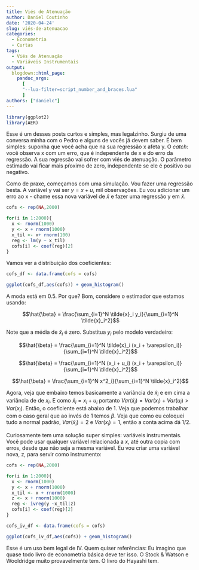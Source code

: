 ```yaml
---
title: Viés de Atenuação
author: Daniel Coutinho
date: '2020-04-24'
slug: viés-de-atenuacao
categories:
  - Econometria
  - Curtas
tags:
  - Viés de Atenuação
  - Variáveis Instrumentais
output:
  blogdown::html_page:
    pandoc_args: 
      [
      "--lua-filter=script_number_and_braces.lua"
      ]
authors: ["danielc"]
---
```


```r
library(ggplot2)
library(AER)
```


Esse é um desses posts curtos e simples, mas legalzinho. Surgiu de uma conversa minha com o Pedro e alguns de vocês já devem saber. É bem simples: suponha que você acha que na sua regressão x afeta y. O _catch_: você observa x com um erro, que é independente de x e do erro da regressão. A sua regressão vai sofrer com viés de atenuação. O parâmetro estimado vai ficar mais pŕoximo de zero, independente se ele é positivo ou negativo. 

Como de praxe, começamos com uma simulação. Vou fazer uma regressão besta. A variável y vai ser $y = x +u$, mil observações. Eu vou adicionar um erro ao x - chame essa nova variável de $\tilde{x}$ e fazer uma regressão y em $\tilde{x}$. 

```r

cofs <- rep(NA,2000)

for(i in 1:2000){
  x <- rnorm(1000)
  y <- x + rnorm(1000)
  x_til <- x+ rnorm(100)
  reg <- lm(y ~ x_til)
  cofs[i] <- coef(reg)[2]
}

```

Vamos ver a distribuição dos coeficientes:

```r

cofs_df <- data.frame(cofs = cofs)

ggplot(cofs_df,aes(cofs)) + geom_histogram()

```

A moda está em 0.5. Por que? Bom, considere o estimador que estamos usando:

$$\hat{\beta} = \frac{\sum_{i=1}^N \tilde{x}_i y_i}{\sum_{i=1}^N \tilde{x}_i^2}$$

Note que a média de $\tilde{x}_i$ é zero. Substitua $y_i$ pelo modelo verdadeiro: 

$$\hat{\beta} = \frac{\sum_{i=1}^N \tilde{x}_i (x_i + \varepsilon_i)}{\sum_{i=1}^N \tilde{x}_i^2}$$

$$\hat{\beta} = \frac{\sum_{i=1}^N (x_i + u_i) (x_i + \varepsilon_i)}{\sum_{i=1}^N \tilde{x}_i^2}$$

$$\hat{\beta} = \frac{\sum_{i=1}^N x^2_i}{\sum_{i=1}^N \tilde{x}_i^2}$$

Agora, veja que embaixo temos basicamente a variância de $\tilde{x}_i$ e em cima a variância de de $x_i$. E como $\tilde{x}_i = x_i +  u_i$ portanto $Var(\tilde{x}_i) = Var(x_i) + Var(u_i) > Var(x_i)$. Então, o coeficiente está abaixo de 1. Veja que podemos trabalhar com o caso geral que ao invés de 1 temos $\beta$. Veja que como eu coloquei tudo a normal padrão, $Var(\tilde{x}_i)= 2$ e $Var(x_i) = 1$, então a conta acima dá 1/2. 

Curiosamente tem uma solução super simples: variáveis instrumentais. Você pode usar qualquer variável relacionada a $x$, até outra copia com erros, desde que não seja a mesma variável. Eu vou criar uma variável nova, z, para servir como instrumento: 

```r

cofs <- rep(NA,2000)

for(i in 1:2000){
  x <- rnorm(1000)
  y <- x + rnorm(1000)
  x_til <- x + rnorm(1000)
  z <- x + rnorm(1000)
  reg <- ivreg(y ~x_til|z)
  cofs[i] <- coef(reg)[2]
}

cofs_iv_df <- data.frame(cofs = cofs)

ggplot(cofs_iv_df,aes(cofs)) + geom_histogram()


```

Esse é um uso bem legal de IV. Quem quiser referências: Eu imagino que quase todo livro de econometria básica deve ter isso. O Stock & Watson e Wooldridge muito provavelmente tem. O livro do Hayashi tem. 